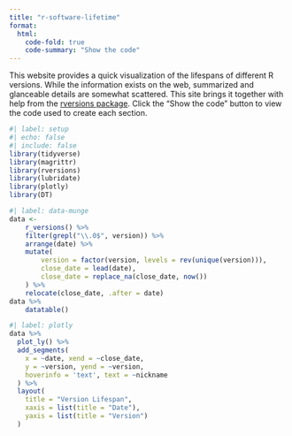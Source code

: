 ```yaml
---
title: "r-software-lifetime"
format:
  html:
    code-fold: true
    code-summary: "Show the code"
---
```


This website provides a quick visualization of the lifespans of different R versions. While the information exists on the web, summarized and glanceable details are somewhat scattered. This site brings it together with help from the [rversions package](https://cran.r-project.org/package=rversions). Click the "Show the code" button to view the code used to create each section.

```r
#| label: setup
#| echo: false
#| include: false
library(tidyverse)
library(magrittr)
library(rversions)
library(lubridate)
library(plotly)
library(DT)
```

```r
#| label: data-munge
data <-
    r_versions() %>% 
    filter(grepl("\\.0$", version)) %>%
    arrange(date) %>% 
    mutate(
        version = factor(version, levels = rev(unique(version))),
        close_date = lead(date),
        close_date = replace_na(close_date, now())
    ) %>% 
    relocate(close_date, .after = date)
data %>% 
    datatable()
```

```r
#| label: plotly
data %>% 
  plot_ly() %>% 
  add_segments(
    x = ~date, xend = ~close_date, 
    y = ~version, yend = ~version,
    hoverinfo = 'text', text = ~nickname
  ) %>% 
  layout(
    title = "Version Lifespan",
    xaxis = list(title = "Date"),
    yaxis = list(title = "Version")  
  )

```